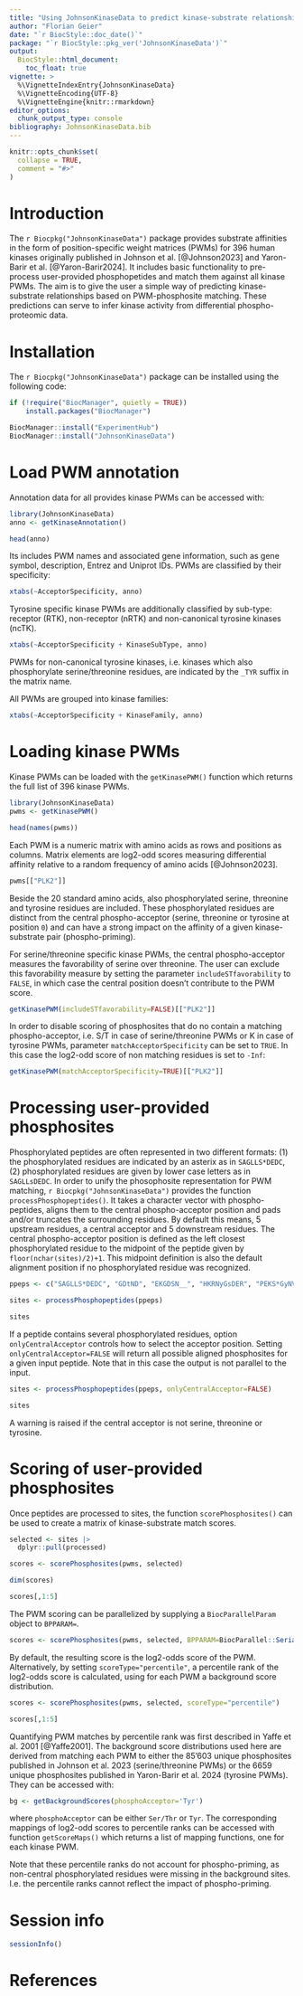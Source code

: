 ```yaml
---
title: "Using JohnsonKinaseData to predict kinase-substrate relationships"
author: "Florian Geier"
date: "`r BiocStyle::doc_date()`"
package: "`r BiocStyle::pkg_ver('JohnsonKinaseData')`"
output: 
  BiocStyle::html_document:
    toc_float: true
vignette: >
  %\VignetteIndexEntry{JohnsonKinaseData}
  %\VignetteEncoding{UTF-8}
  %\VignetteEngine{knitr::rmarkdown}
editor_options: 
  chunk_output_type: console
bibliography: JohnsonKinaseData.bib
---
```


```r
knitr::opts_chunk$set(
  collapse = TRUE,
  comment = "#>"
)
```

# Introduction

The `r Biocpkg("JohnsonKinaseData")` package provides substrate affinities in the form of position-specific weight matrices (PWMs) for 396 human kinases originally published in Johnson et al. [@Johnson2023] and Yaron-Barir et al. [@Yaron-Barir2024]. It includes basic functionality to pre-process user-provided phosphopetides and match them against all kinase PWMs. The aim is to give the user a simple way of predicting kinase-substrate relationships based on PWM-phosphosite matching. These predictions can serve to infer kinase activity from differential phospho-proteomic data. 

# Installation

The `r Biocpkg("JohnsonKinaseData")` package can be installed using the following code:

```r
if (!require("BiocManager", quietly = TRUE))
    install.packages("BiocManager")

BiocManager::install("ExperimentHub")
BiocManager::install("JohnsonKinaseData")
```

# Load PWM annotation

Annotation data for all provides kinase PWMs can be accessed with:

```r
library(JohnsonKinaseData)
anno <- getKinaseAnnotation()

head(anno)
```

Its includes PWM names and associated gene information, such as gene symbol, description, Entrez and Uniprot IDs. PWMs are classified by their specificity:

```r
xtabs(~AcceptorSpecificity, anno)
```

Tyrosine specific kinase PWMs are additionally classified by sub-type: receptor (RTK), non-receptor (nRTK) and non-canonical tyrosine kinases (ncTK).

```r
xtabs(~AcceptorSpecificity + KinaseSubType, anno)
```

PWMs for non-canonical tyrosine kinases, i.e. kinases which also phosphorylate serine/threonine residues, are indicated by the `_TYR` suffix in the matrix name.

All PWMs are grouped into kinase families:

```r
xtabs(~AcceptorSpecificity + KinaseFamily, anno)
```

# Loading kinase PWMs

Kinase PWMs can be loaded with the `getKinasePWM()` function which returns the full list of 396 kinase PWMs. 

```r
library(JohnsonKinaseData)
pwms <- getKinasePWM()

head(names(pwms))
```

Each PWM is a numeric matrix with amino acids as rows and positions as columns. Matrix elements are log2-odd scores measuring differential affinity relative to a random frequency of amino acids [@Johnson2023]. 

```r
pwms[["PLK2"]]
```

Beside the 20 standard amino acids, also phosphorylated serine, threonine and tyrosine residues are included. These phosphorylated residues are distinct from the central phospho-acceptor (serine, threonine or tyrosine at position `0`) and can have a strong impact on the affinity of a given kinase-substrate pair (phospho-priming). 

For serine/threonine specific kinase PWMs, the central phospho-acceptor measures the favorability of serine over threonine. The user can exclude this favorability measure by setting the parameter `includeSTfavorability` to `FALSE`, in which case the central position doesn't contribute to the PWM score.

```r
getKinasePWM(includeSTfavorability=FALSE)[["PLK2"]]
```

In order to disable scoring of phosphosites that do no contain a matching phospho-acceptor, i.e. S/T in case of serine/threonine PWMs or K in case of tyrosine PWMs,  parameter `matchAcceptorSpecificity` can be set to `TRUE`. In this case the log2-odd score of non matching residues is set to `-Inf`:

```r
getKinasePWM(matchAcceptorSpecificity=TRUE)[["PLK2"]]
```

# Processing user-provided phosphosites

Phosphorylated peptides are often represented in two different formats: (1) the phosphorylated residues are indicated by an asterix as in `SAGLLS*DEDC`, (2) phosphorylated residues are given by lower case letters as in `SAGLLsDEDC`. In order to unify the phosophosite representation for PWM matching, `r Biocpkg("JohnsonKinaseData")` provides the function `processPhosphopeptides()`. It takes a character vector with phospho-peptides, aligns them to the central phospho-acceptor position and pads and/or truncates the surrounding residues. By default this means, 5 upstream residues, a central acceptor and 5 downstream residues. The central phospho-acceptor position is defined as the left closest phosphorylated residue to the midpoint of the peptide given by `floor(nchar(sites)/2)+1`. This midpoint definition is also the default alignment position if no phosphorylated residue was recognized.

```r
ppeps <- c("SAGLLS*DEDC", "GDtND", "EKGDSN__", "HKRNyGsDER", "PEKS*GyNV")

sites <- processPhosphopeptides(ppeps)

sites
```

If a peptide contains several phosphorylated residues, option `onlyCentralAcceptor` controls how to select the acceptor position. Setting `onlyCentralAcceptor=FALSE` will return all possible aligned phosphosites for a given input peptide. Note that in this case the output is not parallel to the input.

```r
sites <- processPhosphopeptides(ppeps, onlyCentralAcceptor=FALSE)

sites
```

A warning is raised if the central acceptor is not serine, threonine or tyrosine.

# Scoring of user-provided phosphosites

Once peptides are processed to sites, the function `scorePhosphosites()` can be used to create a matrix of kinase-substrate match scores. 

```r
selected <- sites |> 
  dplyr::pull(processed)

scores <- scorePhosphosites(pwms, selected)

dim(scores)

scores[,1:5]
```

The PWM scoring can be parallelized by supplying a `BiocParallelParam` object to `BPPARAM=`. 

```r
scores <- scorePhosphosites(pwms, selected, BPPARAM=BiocParallel::SerialParam())
```

By default, the resulting score is the log2-odds score of the PWM. Alternatively, by setting `scoreType="percentile"`, a percentile rank of the log2-odds score is calculated, using for each PWM a background score distribution. 

```r
scores <- scorePhosphosites(pwms, selected, scoreType="percentile")

scores[,1:5]
```

Quantifying PWM matches by percentile rank was first described in Yaffe et al. 2001 [@Yaffe2001]. The background score distributions used here are derived from matching each PWM to either the 85'603 unique phosphosites published in Johnson et al. 2023 (serine/threonine PWMs) or the 6659 unique phosphosites published in Yaron-Barir et al. 2024 (tyrosine PWMs). They can be accessed with:

```r
bg <- getBackgroundScores(phosphoAcceptor='Tyr')
```

where `phosphoAcceptor` can be either `Ser/Thr` or `Tyr`. The corresponding mappings of log2-odd scores to percentile ranks can be accessed with function `getScoreMaps()` which returns a list of mapping functions, one for each kinase PWM.

Note that these percentile ranks do not account for phospho-priming, as non-central phosphorylated residues were missing in the background sites. I.e. the percentile ranks cannot reflect the impact of phospho-priming.

# Session info

```r
sessionInfo()
```

# References
